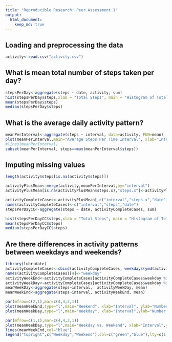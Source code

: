 ```yaml
---
title: "Reproducible Research: Peer Assessment 1"
output: 
  html_document:
    keep_md: true
---
```



## Loading and preprocessing the data
```r
activity<-read.csv("activity.csv")
```

## What is mean total number of steps taken per day?
```r
stepsPerDay<-aggregate(steps ~ date, activity, sum)
hist(stepsPerDay$steps,xlab = "Total Steps", main = "Histogram of Total Steps per Day")
mean(stepsPerDay$steps)
median(stepsPerDay$steps)
```


## What is the average daily activity pattern?
```r
meanPerInterval<-aggregate(steps ~ interval, data=activity, FUN=mean)
plot(meanPerInterval,main="Average Steps Per Time Interval", xlab="Intervall",ylab="Steps", type="l")
#lines(meanPerInterval)
subset(meanPerInterval, steps==max(meanPerInterval$steps))
```


## Imputing missing values
```r
length(activity$steps[is.na(activity$steps)])

activityPlusMean<-merge(activity,meanPerInterval,by="interval")
activityPlusMean[is.na(activityPlusMean$steps.x),"steps.x"]<-activityPlusMean[is.na(activityPlusMean$steps.x),"steps.y"]

activityCompleteCases<-activityPlusMean[,c("interval","steps.x","date")]
names(activityCompleteCases)<-c("interval","steps","date")
stepsPerDayCC<-aggregate(steps ~ date, activityCompleteCases, sum)

hist(stepsPerDayCC$steps,xlab = "Total Steps", main = "Histogram of Total Steps per Day")
mean(stepsPerDayCC$steps)
median(stepsPerDayCC$steps)
```

## Are there differences in activity patterns between weekdays and weekends?
```r
library(lubridate)
activityCompleteCases<-cbind(activityCompleteCases, weekdays(ymd(activityCompleteCases$date)))
names(activityCompleteCases)[4]<-"weekday"
activityWeekEnd<-activityCompleteCases[activityCompleteCases$weekday %in% c("Saturday","Sunday"),]
activityWeekDay<-activityCompleteCases[activityCompleteCases$weekday %in% c("Monday","Tuesday","Wednesday","Thursday","Friday"),]
meanWeekDay<-aggregate(steps~interval,  activityWeekDay, mean)
meanWeekEnd<-aggregate(steps~interval, activityWeekEnd, mean)

par(mfrow=c(2,1),mar=c(4,4,2,1))
plot(meanWeekEnd,type="l",main="Weekend", xlab="Interval", ylab="Number of steps", col="blue")
plot(meanWeekDay,type="l",main="Weekday", xlab="Interval",ylab="Number of steps", col="green")
```

```r
par(mfrow=c(1,1),mar=c(4,4,2,1))
plot(meanWeekDay,type="l",main="Weekday vs. Weekend", xlab="Interval",ylab="Number of steps", col="green")
lines(meanWeekEnd,col="blue")
legend("topright",c("Weekday","Weekend"),col=c("green","blue"),lty=c(1,1))
```